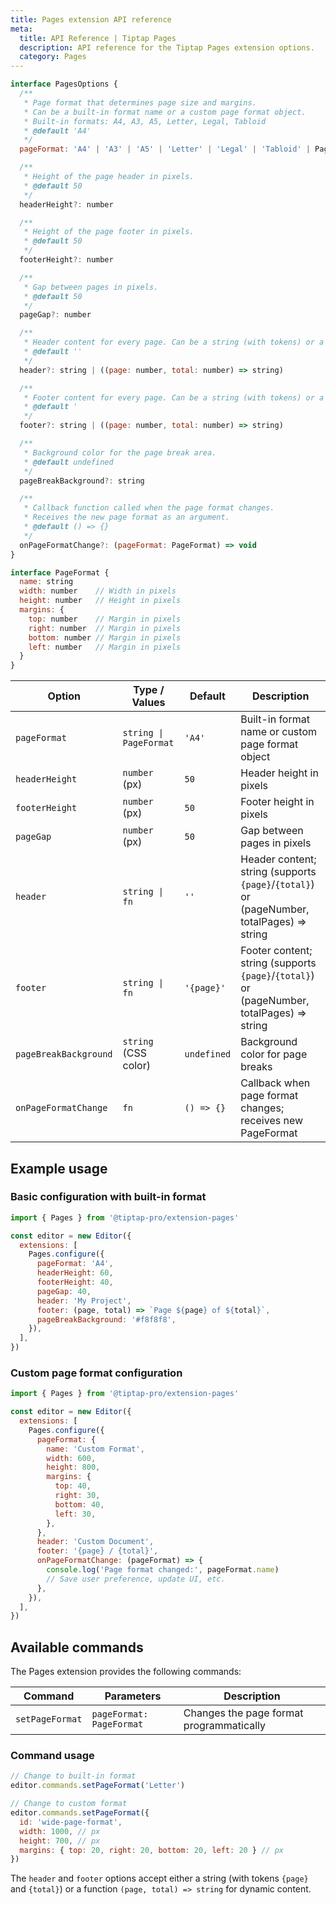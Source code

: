 ```yaml
---
title: Pages extension API reference
meta:
  title: API Reference | Tiptap Pages
  description: API reference for the Tiptap Pages extension options.
  category: Pages
---
```


```js
interface PagesOptions {
  /**
   * Page format that determines page size and margins.
   * Can be a built-in format name or a custom page format object.
   * Built-in formats: A4, A3, A5, Letter, Legal, Tabloid
   * @default 'A4'
   */
  pageFormat: 'A4' | 'A3' | 'A5' | 'Letter' | 'Legal' | 'Tabloid' | PageFormat

  /**
   * Height of the page header in pixels.
   * @default 50
   */
  headerHeight?: number

  /**
   * Height of the page footer in pixels.
   * @default 50
   */
  footerHeight?: number

  /**
   * Gap between pages in pixels.
   * @default 50
   */
  pageGap?: number

  /**
   * Header content for every page. Can be a string (with tokens) or a function.
   * @default ''
   */
  header?: string | ((page: number, total: number) => string)

  /**
   * Footer content for every page. Can be a string (with tokens) or a function.
   * @default '
   */
  footer?: string | ((page: number, total: number) => string)

  /**
   * Background color for the page break area.
   * @default undefined
   */
  pageBreakBackground?: string

  /**
   * Callback function called when the page format changes.
   * Receives the new page format as an argument.
   * @default () => {}
   */
  onPageFormatChange?: (pageFormat: PageFormat) => void
}

interface PageFormat {
  name: string
  width: number    // Width in pixels
  height: number   // Height in pixels
  margins: {
    top: number    // Margin in pixels
    right: number  // Margin in pixels
    bottom: number // Margin in pixels
    left: number   // Margin in pixels
  }
}
```

| Option                | Type / Values                | Default   | Description                                                                                 |
|-----------------------|------------------------------|-----------|---------------------------------------------------------------------------------------------|
| `pageFormat`          | `string \| PageFormat`       | `'A4'`    | Built-in format name or custom page format object                                           |
| `headerHeight`        | `number` (px)                | `50`      | Header height in pixels                                                                     |
| `footerHeight`        | `number` (px)                | `50`      | Footer height in pixels                                                                     |
| `pageGap`             | `number` (px)                | `50`      | Gap between pages in pixels                                                                 |
| `header`              | `string \| fn`               | `''`      | Header content; string (supports `{page}`/`{total}`) or (pageNumber, totalPages) => string |
| `footer`              | `string \| fn`               | `'{page}'`| Footer content; string (supports `{page}`/`{total}`) or (pageNumber, totalPages) => string |
| `pageBreakBackground` | `string` (CSS color)         | `undefined` | Background color for page breaks                                                          |
| `onPageFormatChange`  | `fn`                         | `() => {}` | Callback when page format changes; receives new PageFormat                               |

## Example usage

### Basic configuration with built-in format

```js
import { Pages } from '@tiptap-pro/extension-pages'

const editor = new Editor({
  extensions: [
    Pages.configure({
      pageFormat: 'A4',
      headerHeight: 60,
      footerHeight: 40,
      pageGap: 40,
      header: 'My Project',
      footer: (page, total) => `Page ${page} of ${total}`,
      pageBreakBackground: '#f8f8f8',
    }),
  ],
})
```

### Custom page format configuration

```js
import { Pages } from '@tiptap-pro/extension-pages'

const editor = new Editor({
  extensions: [
    Pages.configure({
      pageFormat: {
        name: 'Custom Format',
        width: 600,
        height: 800,
        margins: {
          top: 40,
          right: 30,
          bottom: 40,
          left: 30,
        },
      },
      header: 'Custom Document',
      footer: '{page} / {total}',
      onPageFormatChange: (pageFormat) => {
        console.log('Page format changed:', pageFormat.name)
        // Save user preference, update UI, etc.
      },
    }),
  ],
})
```

## Available commands

The Pages extension provides the following commands:

| Command          | Parameters               | Description                                    |
|------------------|--------------------------|------------------------------------------------|
| `setPageFormat`  | `pageFormat: PageFormat` | Changes the page format programmatically      |

### Command usage

```js
// Change to built-in format
editor.commands.setPageFormat('Letter')

// Change to custom format
editor.commands.setPageFormat({
  id: 'wide-page-format',
  width: 1000, // px
  height: 700, // px
  margins: { top: 20, right: 20, bottom: 20, left: 20 } // px
})
```

<Callout title="Note">
  The <code>header</code> and <code>footer</code> options accept either a string (with tokens <code>{page}</code> and <code>{total}</code>) or a function <code>(page, total) =&gt; string</code> for dynamic content.
</Callout> 